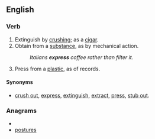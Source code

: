 ==English==

===Verb===
{{en-verb|presses out|pressing out|pressed out}}

# Extinguish by [[crush]]ing; as a [[cigar]].
# Obtain from a [[substance]], as by mechanical action.
#: ''Italians '''express''' coffee rather than filter it.''
# Press from a [[plastic]], as of records.

====Synonyms====
* [[crush out]], [[express]], [[extinguish]], [[extract]], [[press]], [[stub out]].

===Anagrams===
* {{alphagram|eoprsstu}}
* [[postures#English|postures]]